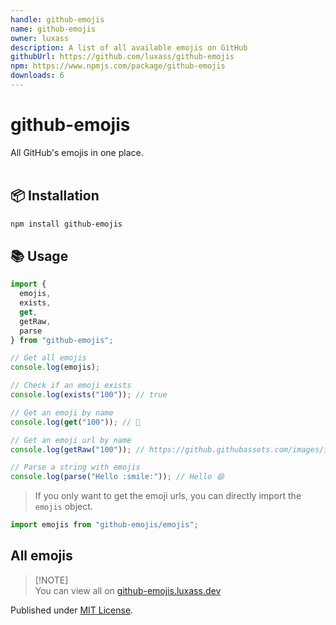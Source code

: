```yaml
---
handle: github-emojis
name: github-emojis
owner: luxass
description: A list of all available emojis on GitHub
githubUrl: https://github.com/luxass/github-emojis
npm: https://www.npmjs.com/package/github-emojis
downloads: 6
---
```


# github-emojis

All GitHub's emojis in one place. <br/> <br/>

## 📦 Installation

```sh
npm install github-emojis
```

## 📚 Usage

```ts
import {
  emojis,
  exists,
  get,
  getRaw,
  parse
} from "github-emojis";

// Get all emojis
console.log(emojis);

// Check if an emoji exists
console.log(exists("100")); // true

// Get an emoji by name
console.log(get("100")); // 💯

// Get an emoji url by name
console.log(getRaw("100")); // https://github.githubassets.com/images/icons/emoji/unicode/1f4af.png?v8

// Parse a string with emojis
console.log(parse("Hello :smile:")); // Hello 😄
```

> If you only want to get the emoji urls, you can directly import the `emojis` object.

```ts
import emojis from "github-emojis/emojis";
```

## All emojis

> \[!NOTE]\
> You can view all on [github-emojis.luxass.dev](https://github-emojis.luxass.dev)

Published under [MIT License](https://github.com/luxass/github-emojis/blob/main/LICENSE).
